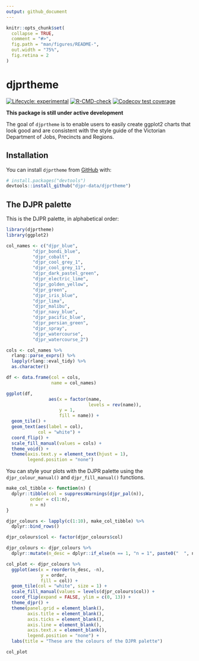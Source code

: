 ```yaml
---
output: github_document
---
```


<!-- README.md is generated from README.Rmd. Please edit that file -->

```r
knitr::opts_chunk$set(
  collapse = TRUE,
  comment = "#>",
  fig.path = "man/figures/README-",
  out.width = "75%",
  fig.retina = 2
)
```

# djprtheme


<!-- badges: start -->
[![Lifecycle: experimental](https://img.shields.io/badge/lifecycle-experimental-orange.svg)](https://lifecycle.r-lib.org/articles/stages.html#experimental)
[![R-CMD-check](https://github.com/djpr-data/djprtheme/workflows/R-CMD-check/badge.svg)](https://github.com/djpr-data/djprtheme/actions)
[![Codecov test coverage](https://codecov.io/gh/djpr-data/djprtheme/branch/main/graph/badge.svg)](https://codecov.io/gh/djpr-data/djprtheme?branch=main)
<!-- badges: end -->

**This package is still under active development**

The goal of `djprtheme` is to enable users to easily create ggplot2 charts that
look good and are consistent with the style guide of the Victorian Department of
Jobs, Precincts and Regions.

## Installation

You can install `djprtheme` from [GitHub](https://github.com/) with:

``` r
# install.packages("devtools")
devtools::install_github("djpr-data/djprtheme")
```

## The DJPR palette

This is the DJPR palette, in alphabetical order:

```r
library(djprtheme)
library(ggplot2)

col_names <- c("djpr_blue",
          "djpr_bondi_blue",
          "djpr_cobalt",
          "djpr_cool_grey_1",
          "djpr_cool_grey_11",
          "djpr_dark_pastel_green",
          "djpr_electric_lime",
          "djpr_golden_yellow",
          "djpr_green",
          "djpr_iris_blue",
          "djpr_lima",
          "djpr_malibu",
          "djpr_navy_blue",
          "djpr_pacific_blue",
          "djpr_persian_green",
          "djpr_spray",
          "djpr_watercourse",
          "djpr_watercourse_2")

cols <- col_names %>%
  rlang::parse_exprs() %>%
  lapply(rlang::eval_tidy) %>%
  as.character()

df <- data.frame(col = cols,
                 name = col_names)

ggplot(df,
                aes(x = factor(name, 
                               levels = rev(name)),
                    y = 1,
                    fill = name)) +
  geom_tile() +
  geom_text(aes(label = col),
            col = "white") +
  coord_flip() +
  scale_fill_manual(values = cols) +
  theme_void() +
  theme(axis.text.y = element_text(hjust = 1),
        legend.position = "none")

```


You can style your plots with the DJPR palette using the `djpr_colour_manual()` and `djpr_fill_manual()` functions.

```r
make_col_tibble <- function(n) {
  dplyr::tibble(col = suppressWarnings(djpr_pal(n)),
         order = c(1:n),
         n = n)
}

djpr_colours <- lapply(c(1:10), make_col_tibble) %>%
  dplyr::bind_rows()

djpr_colours$col <- factor(djpr_colours$col)

djpr_colours <- djpr_colours %>%
  dplyr::mutate(n_desc = dplyr::if_else(n == 1, "n = 1", paste0("  ", n)))

col_plot <- djpr_colours %>%
  ggplot(aes(x = reorder(n_desc, -n), 
             y = order, 
             fill = col)) +
  geom_tile(col = "white", size = 1) +
  scale_fill_manual(values = levels(djpr_colours$col)) +
  coord_flip(expand = FALSE, ylim = c(0, 13)) +
  theme_djpr() +
  theme(panel.grid = element_blank(),
        axis.title = element_blank(),
        axis.ticks = element_blank(),
        axis.line = element_blank(),
        axis.text.x = element_blank(),
        legend.position = "none") +
  labs(title = "These are the colours of the DJPR palette")

col_plot
```
